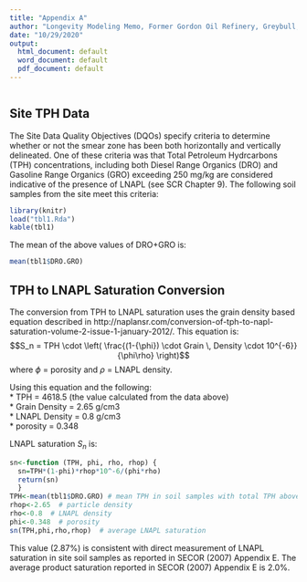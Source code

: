 ```yaml
---
title: "Appendix A"
author: "Longevity Modeling Memo, Former Gordon Oil Refinery, Greybull, Wyoming"
date: "10/29/2020"
output:
  html_document: default
  word_document: default
  pdf_document: default
---
```


```r
```

## Site TPH Data

The Site Data Quality Objectives (DQOs) specify criteria to determine whether or not the smear zone has been both horizontally and vertically delineated. One of these criteria was that Total Petroleum Hydrcarbons (TPH) concentrations, including both Diesel Range Organics (DRO) and Gasoline Range Organics (GRO) exceeding 250 mg/kg are considered indicative of the presence of LNAPL (see SCR Chapter 9).  The following soil samples from the site meet this criteria:

```r
library(knitr)
load("tbl1.Rda")
kable(tbl1)
```
 
The mean of the above values of DRO+GRO is:

```r
mean(tbl1$DRO.GRO)
```

## TPH to LNAPL Saturation Conversion

The conversion from TPH to LNAPL saturation uses the grain density based equation described in http://naplansr.com/conversion-of-tph-to-napl-saturation-volume-2-issue-1-january-2012/.  This equation is:
$$S_n = TPH \cdot \left( \frac{(1-{\phi}) \cdot Grain \, Density \cdot 10^{-6}}{\phi\rho} \right)$$
where $\phi$ = porosity and $\rho$ = LNAPL density.

Using this equation and the following:  
 * TPH = 4618.5 (the value calculated from the data above)  
 * Grain Density = 2.65 g/cm3  
 * LNAPL Density = 0.8 g/cm3  
 * porosity = 0.348   

LNAPL saturation $S_n$ is:

```r
sn<-function (TPH, phi, rho, rhop) {
  sn=TPH*(1-phi)*rhop*10^-6/(phi*rho)
  return(sn)
  }
TPH<-mean(tbl1$DRO.GRO) # mean TPH in soil samples with total TPH above 1000, i.e., indicative of LNAPL
rhop<-2.65  # particle density
rho<-0.8  # LNAPL density
phi<-0.348  # porosity
sn(TPH,phi,rho,rhop)  # average LNAPL saturation
```

This value (2.87%) is consistent with direct measurement of LNAPL saturation in site soil samples as reported in SECOR (2007) Appendix E.  The average product saturation reported in SECOR (2007) Appendix E is 2.0%.

